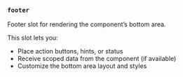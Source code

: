 ### `footer`

Footer slot for rendering the component’s bottom area.

This slot lets you:
- Place action buttons, hints, or status
- Receive scoped data from the component (if available)
- Customize the bottom area layout and styles

